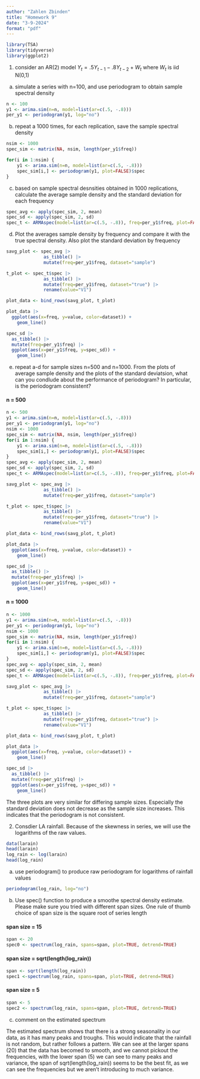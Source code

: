 ```yaml
---
author: "Zahlen Zbinden"
title: "Homework 9"
date: "3-9-2024"
format: "pdf"
---
```


```r
library(TSA)
library(tidyverse)
library(ggplot2)
```
1) consider an AR(2) model $Y_t = .5Y_{t-1} - .8Y_{t-2} + W_t$ where $W_t$ is iid N(0,1)

a. simulate a series with n=100, and use periodogram to obtain sample spectral density

```r
n <- 100
y1 <- arima.sim(n=n, model=list(ar=c(.5, -.8)))
per_y1 <- periodogram(y1, log="no")
```

b. repeat a 1000 times, for each replication, save the sample spectral density

```r
nsim <- 1000
spec_sim <- matrix(NA, nsim, length(per_y1$freq))
```

```r
for(i in 1:nsim) {
    y1 <- arima.sim(n=n, model=list(ar=c(.5, -.8)))
    spec_sim[i,] <- periodogram(y1, plot=FALSE)$spec
}
```


c. based on sample spectral desnsities obtained in 1000 replications, calculate the average sample density and the standard deviation for each frequency

```r
spec_avg <- apply(spec_sim, 2, mean)
spec_sd <- apply(spec_sim, 2, sd)
spec_t <- ARMAspec(model=list(ar=c(.5, -.8)), freq=per_y1$freq, plot=FALSE)
```

d. Plot the averages sample density by frequency and compare it with the true spectral density. Also plot the standard deviation by frequency

```r
savg_plot <- spec_avg |> 
              as_tibble() |>
              mutate(freq=per_y1$freq, dataset="sample")

t_plot <- spec_t$spec |> 
              as_tibble() |>
              mutate(freq=per_y1$freq, dataset="true") |>
              rename(value="V1")

plot_data <- bind_rows(savg_plot, t_plot)
```

```r
plot_data |>
  ggplot(aes(x=freq, y=value, color=dataset)) +
    geom_line()
```

```r
spec_sd |> 
  as_tibble() |>
  mutate(freq=per_y1$freq) |>
  ggplot(aes(x=per_y1$freq, y=spec_sd)) +
    geom_line()
```


e. repeat a-d for sample sizes n=500 and n=1000. From the plots of average sample density and the plots of the standard deviatsion, what can you condlude about the performance of periodogram? In particular, is the periodogram consistent?

#### n = 500
```r
n <- 500
y1 <- arima.sim(n=n, model=list(ar=c(.5, -.8)))
per_y1 <- periodogram(y1, log="no")
nsim <- 1000
spec_sim <- matrix(NA, nsim, length(per_y1$freq))
for(i in 1:nsim) {
    y1 <- arima.sim(n=n, model=list(ar=c(.5, -.8)))
    spec_sim[i,] <- periodogram(y1, plot=FALSE)$spec
}
spec_avg <- apply(spec_sim, 2, mean)
spec_sd <- apply(spec_sim, 2, sd)
spec_t <- ARMAspec(model=list(ar=c(.5, -.8)), freq=per_y1$freq, plot=FALSE)
```
```r
savg_plot <- spec_avg |> 
              as_tibble() |>
              mutate(freq=per_y1$freq, dataset="sample")

t_plot <- spec_t$spec |> 
              as_tibble() |>
              mutate(freq=per_y1$freq, dataset="true") |>
              rename(value="V1")

plot_data <- bind_rows(savg_plot, t_plot)
```

```r
plot_data |>
  ggplot(aes(x=freq, y=value, color=dataset)) +
    geom_line()
```

```r
spec_sd |> 
  as_tibble() |>
  mutate(freq=per_y1$freq) |>
  ggplot(aes(x=per_y1$freq, y=spec_sd)) +
    geom_line()
```


#### n = 1000
```r
n <- 1000
y1 <- arima.sim(n=n, model=list(ar=c(.5, -.8)))
per_y1 <- periodogram(y1, log="no")
nsim <- 1000
spec_sim <- matrix(NA, nsim, length(per_y1$freq))
for(i in 1:nsim) {
    y1 <- arima.sim(n=n, model=list(ar=c(.5, -.8)))
    spec_sim[i,] <- periodogram(y1, plot=FALSE)$spec
}
spec_avg <- apply(spec_sim, 2, mean)
spec_sd <- apply(spec_sim, 2, sd)
spec_t <- ARMAspec(model=list(ar=c(.5, -.8)), freq=per_y1$freq, plot=FALSE)
```
```r
savg_plot <- spec_avg |> 
              as_tibble() |>
              mutate(freq=per_y1$freq, dataset="sample")

t_plot <- spec_t$spec |> 
              as_tibble() |>
              mutate(freq=per_y1$freq, dataset="true") |>
              rename(value="V1")

plot_data <- bind_rows(savg_plot, t_plot)
```

```r
plot_data |>
  ggplot(aes(x=freq, y=value, color=dataset)) +
    geom_line()
```

```r
spec_sd |> 
  as_tibble() |>
  mutate(freq=per_y1$freq) |>
  ggplot(aes(x=per_y1$freq, y=spec_sd)) +
    geom_line()
```

The three plots are very similar for differing sample sizes. Especially the standard deviation does not decrease as the sample size increases. This indicates that the periodogram is not consistent.

2) Consdier LA rainfall. Because of the skewness in series, we will use the logarithms of the raw values.

```r
data(larain)
head(larain)
log_rain <- log(larain)
head(log_rain)
```

a. use periodogram() to produce raw periodogram for logarithms of rainfall values

```r
periodogram(log_rain, log="no")
```

b. Use spec() function to produce a smoothe spectral density estimate. Please make sure you tried with different span sizes. One rule of thumb choice of span size is the square root of series length

#### span size = 15

```r
span <- 20
spec0 <- spectrum(log_rain, spans=span, plot=TRUE, detrend=TRUE)
```

#### span size = sqrt(length(log_rain))

```r
span <- sqrt(length(log_rain))
spec1 <-spectrum(log_rain, spans=span, plot=TRUE, detrend=TRUE)
```

#### span size = 5

```r
span <- 5
spec2 <- spectrum(log_rain, spans=span, plot=TRUE, detrend=TRUE)
```

c. comment on the estimated spectrum

The estimated spectrum shows that there is a strong seasonality in our data, as it has many peaks and troughs. This would indicate that the rainfall is not random, but rather follows a pattern. We can see at the larger spans (20) that the data has becomed to smooth, and we cannot pickout the frequencies, with the lower span (5) we can see to many peaks and variance, the span of sqrt(length(log_rain)) seems to be the best fit, as we can see the frequencies but we aren't introducing to much variance.